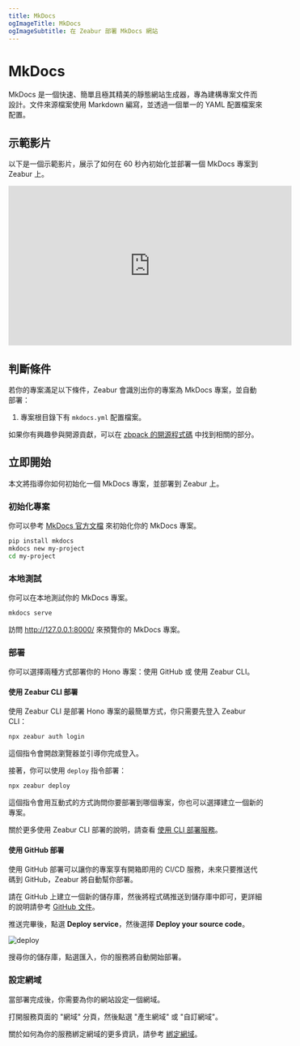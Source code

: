 ```yaml
---
title: MkDocs
ogImageTitle: MkDocs
ogImageSubtitle: 在 Zeabur 部署 MkDocs 網站
---
```


# MkDocs

MkDocs 是一個快速、簡單且極其精美的靜態網站生成器，專為建構專案文件而設計。文件來源檔案使用 Markdown 編寫，並透過一個單一的 YAML 配置檔案來配置。

## 示範影片

以下是一個示範影片，展示了如何在 60 秒內初始化並部署一個 MkDocs 專案到 Zeabur 上。

<iframe style={{marginTop: 12}} width="560" height="315"
        src="https://www.youtube.com/embed/DYlpqWQgQEM?si=geEMw0kQOnIEEZAC" title="YouTube video player" frameborder="0"
        allow="accelerometer; autoplay; clipboard-write; encrypted-media; gyroscope; picture-in-picture; web-share"
        referrerpolicy="strict-origin-when-cross-origin" allowfullscreen></iframe>

## 判斷條件

若你的專案滿足以下條件，Zeabur 會識別出你的專案為 MkDocs 專案，並自動部署：

1. 專案根目錄下有 `mkdocs.yml` 配置檔案。

如果你有興趣參與開源貢獻，可以在 [zbpack 的開源程式碼](https://github.com/zeabur/zbpack/tree/main/internal/static) 中找到相關的部分。

## 立即開始

本文將指導你如何初始化一個 MkDocs 專案，並部署到 Zeabur 上。

### 初始化專案

你可以參考 [MkDocs 官方文檔](https://www.mkdocs.org/getting-started/) 來初始化你的 MkDocs 專案。

```bash
pip install mkdocs
mkdocs new my-project
cd my-project
```

### 本地測試

你可以在本地測試你的 MkDocs 專案。

```bash
mkdocs serve
```

訪問 http://127.0.0.1:8000/ 來預覽你的 MkDocs 專案。

### 部署

你可以選擇兩種方式部署你的 Hono 專案：使用 GitHub 或 使用 Zeabur CLI。

#### 使用 Zeabur CLI 部署

使用 Zeabur CLI 是部署 Hono 專案的最簡單方式，你只需要先登入 Zeabur CLI：

```bash
npx zeabur auth login
```

這個指令會開啟瀏覽器並引導你完成登入。

接著，你可以使用 `deploy` 指令部署：

```bash
npx zeabur deploy
```

這個指令會用互動式的方式詢問你要部署到哪個專案，你也可以選擇建立一個新的專案。

關於更多使用 Zeabur CLI 部署的說明，請查看 [使用 CLI 部署服務](/deploy/deploy-in-cli)。

#### 使用 GitHub 部署

使用 GitHub 部署可以讓你的專案享有開箱即用的 CI/CD 服務，未來只要推送代碼到 GitHub，Zeabur 將自動幫你部署。

請在 GitHub 上建立一個新的儲存庫，然後將程式碼推送到儲存庫中即可，更詳細的說明請參考 [GitHub 文件](https://docs.github.com/en/github/importing-your-projects-to-github/adding-an-existing-project-to-github-using-the-command-line)。

推送完畢後，點選 **Deploy service**，然後選擇 **Deploy your source code**。

![deploy](/deploy/common/select-service.en-US.png)

搜尋你的儲存庫，點選匯入，你的服務將自動開始部署。

### 設定網域

當部署完成後，你需要為你的網站設定一個網域。

打開服務頁面的 "網域" 分頁，然後點選 "產生網域" 或 "自訂網域"。

關於如何為你的服務綁定網域的更多資訊，請參考 [綁定網域](../deploy/domain-binding)。
